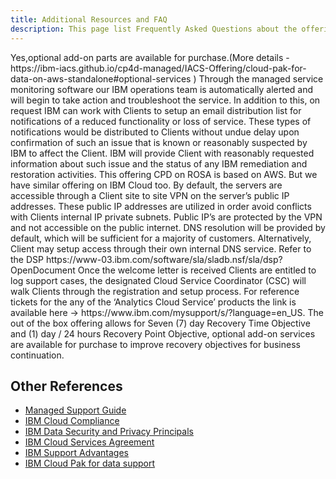 ```yaml
---
title: Additional Resources and FAQ
description: This page list Frequently Asked Questions about the offering.
---
```


<Accordion>
  <AccordionItem title="Do you provide the ability to add-on additional storage?">Yes,optional add-on parts are available for purchase.(More details - https://ibm-iacs.github.io/cp4d-managed/IACS-Offering/cloud-pak-for-data-on-aws-standalone#optional-services )  </AccordionItem>
  <AccordionItem title="What happens when the service encounters problems?">Through the managed service monitoring software our IBM operations team is automatically alerted and will begin to take action and troubleshoot the service. In addition to this, on request IBM can work with Clients to setup an email distribution list for notifications of a reduced functionality or loss of service. These types of notifications would be distributed to Clients without undue delay upon confirmation of such an issue that is known or reasonably suspected by IBM to affect the Client. IBM will provide Client with reasonably requested information about such issue and the status of any IBM remediation and restoration activities.</AccordionItem>
  <AccordionItem title="On which Cloud Service Provider is the service or application hosted? For example like AWS, Azure, GCP, etc?">This offering CPD on ROSA is based on AWS. But we have similar offering on IBM Cloud too.</AccordionItem>
  <AccordionItem title="How are the environments accessed via the network?">By default, the servers are accessible through a Client site to site VPN on the server’s public IP addresses. These public IP addresses are utilized in order avoid conflicts with Clients internal IP private subnets. Public IP’s are protected by the VPN and not accessible on the public internet. DNS resolution will be provided by default, which will be sufficient for a majority of customers. Alternatively, Client may setup access through their own internal DNS service.</AccordionItem>
  <AccordionItem title="Where can I find additional information on IBM Data Security of the Cloud Service and privacy principals?">Refer to the DSP https://www-03.ibm.com/software/sla/sladb.nsf/sla/dsp?OpenDocument</AccordionItem>
  <AccordionItem title="How do I open a support ticket?">Once the welcome letter is received Clients are entitled to log support cases, the designated Cloud Service Coordinator (CSC) will walk Clients through the registration and setup process. For reference tickets for the any of the ‘Analytics Cloud Service’ products the link is available here -> https://www.ibm.com/mysupport/s/?language=en_US.</AccordionItem>
  <AccordionItem title="What is the RTO/RPO for the managed service?">The out of the box offering allows for Seven (7) day Recovery Time Objective and (1) day / 24 hours Recovery Point Objective, optional add-on services are available for purchase to improve recovery objectives for business continuation.</AccordionItem>
</Accordion>

## Other References
- [Managed Support Guide](https://www.ibm.com/support/pages/node/6541038)
- [IBM Cloud Compliance](https://www.ibm.com/cloud/compliance/global)
- [IBM Data Security and Privacy Principals](https://www-03.ibm.com/software/sla/sladb.nsf/sla/dsp?OpenDocument)
- [IBM Cloud Services Agreement](https://www.ibm.com/support/customer/csol/contractexplorer/cloud/csa/us-en/10)
- [IBM Support Advantages](https://www.ibm.com/support/pages/node/6204108)
- [IBM Cloud Pak for data support](https://www.ibm.com/mysupport/s/topic/0TO50000000IYkUGAW/cloud-pak-for-data)
